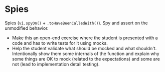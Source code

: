 # Spies

Spies (`vi.spyOn()` + `.toHaveBeenCalledWith()`). Spy and assert on the unmodified behavior.

- Make this an open-end exercise where the student is presented with a code and has to write tests for it using mocks.
- Help the student validate what should be mocked and what shouldn't. Intentionally show them some internals of the function and explain why some things are OK to mock (related to the expectations) and some are not (lead to implementation detail testing).
